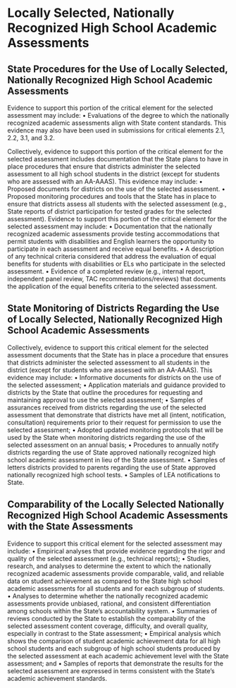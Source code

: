 # Locally Selected, Nationally Recognized High School Academic Assessments

## State Procedures for the Use of Locally Selected, Nationally Recognized High School Academic Assessments
Evidence to support this portion of the critical element for the selected assessment may include:
• Evaluations of the degree to which the nationally recognized academic assessments align with State content standards. This evidence may also have been used in submissions for critical elements 2.1, 2.2, 3.1, and 3.2.

Collectively, evidence to support this portion of the critical element for the selected assessment includes documentation that the State plans to have in place procedures that ensure that districts administer the selected assessment to all high school students in the district (except for students who are assessed with an AA-AAAS). This evidence may include:
• Proposed documents for districts on the use of the selected assessment.
• Proposed monitoring procedures and tools that the State has in place to ensure that districts assess all students with the selected assessment (e.g., State reports of district participation for tested grades for the selected assessment).
Evidence to support this portion of the critical element for the selected assessment may include:
• Documentation that the nationally recognized academic assessments provide testing accommodations that permit students with disabilities and English learners the opportunity to participate in each assessment and receive equal benefits.
• A description of any technical criteria considered that address the evaluation of equal benefits for students with disabilities or ELs who participate in the selected assessment.
• Evidence of a completed review (e.g., internal report, independent panel review, TAC recommendations/reviews) that documents the application of the equal benefits criteria to the selected assessment.

## State Monitoring of Districts Regarding the Use of Locally Selected, Nationally Recognized High School Academic Assessments
Collectively, evidence to support this critical element for the selected assessment documents that the State has in place a procedure that ensures that districts administer the selected assessment to all students in the district (except for students who are assessed with an AA-AAAS). This evidence may include:
• Informative documents for districts on the use of the selected assessment;
• Application materials and guidance provided to districts by the State that outline the procedures for requesting and maintaining approval to use the selected assessment;
• Samples of assurances received from districts regarding the use of the selected assessment that demonstrate that districts have met all (intent, notification, consultation) requirements prior to their request for permission to use the selected assessment;
• Adopted updated monitoring protocols that will be used by the State when monitoring districts regarding the use of the selected assessment on an annual basis;
• Procedures to annually notify districts regarding the use of State approved nationally recognized high school academic assessment in lieu of the State assessment.
• Samples of letters districts provided to parents regarding the use of State approved nationally recognized high school tests.
• Samples of LEA notifications to State.

## Comparability of the Locally Selected Nationally Recognized High School Academic Assessments with the State Assessments
Evidence to support this critical element for the selected assessment may include:
• Empirical analyses that provide evidence regarding the rigor and quality of the selected assessment (e.g., technical reports);
• Studies, research, and analyses to determine the extent to which the nationally recognized academic assessments provide comparable, valid, and reliable data on student achievement as compared to the State high school academic assessments for all students and for each subgroup of students.
• Analyses to determine whether the nationally recognized academic assessments provide unbiased, rational, and consistent differentiation among schools within the State’s accountability system.
• Summaries of reviews conducted by the State to establish the comparability of the selected assessment content coverage, difficulty, and overall quality, especially in contrast to the State assessment;
• Empirical analysis which shows the comparison of student academic achievement data for all high school students and each subgroup of high school students produced by the selected assessment at each academic achievement level with the State assessment; and
• Samples of reports that demonstrate the results for the selected assessment are expressed in terms consistent with the State’s academic achievement standards.
